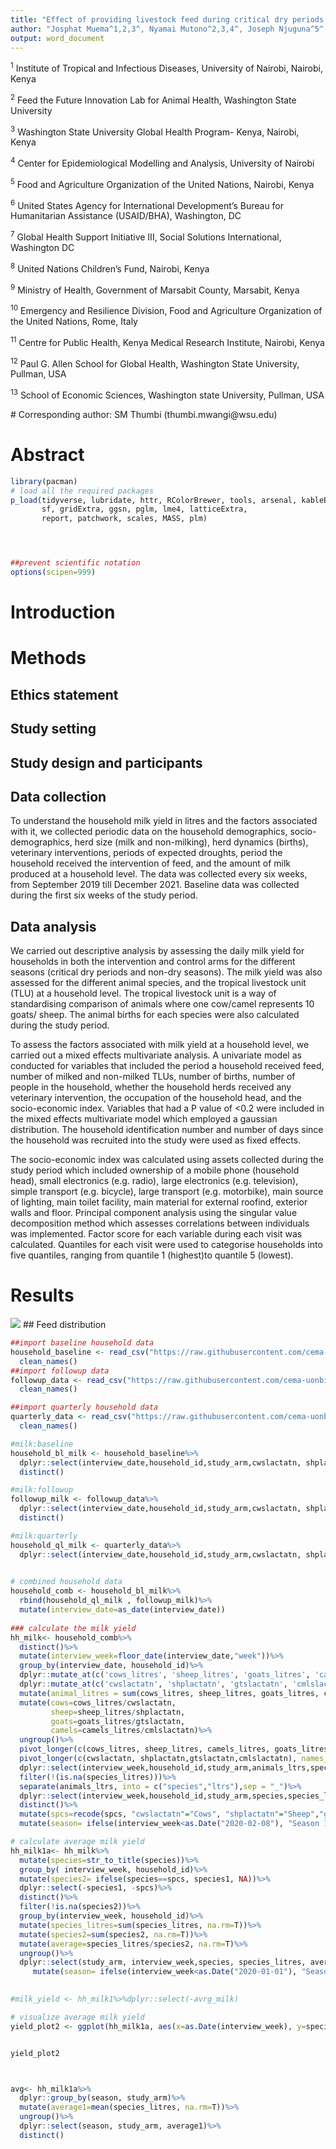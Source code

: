 ```yaml
---
title: "Effect of providing livestock feed during critical dry periods on the household milk yield among pastoralist communities in northern Kenya"
author: "Josphat Muema^1,2,3^, Nyamai Mutono^2,3,4^, Joseph Njuguna^5^, Christine Jost^6,7^, Erin Boyd^6^, Daniel Tewoldeberhan^8^, Immaculate Mutua^9^, George Gacharamu^8^, Francis Wambua^8^, Emmanuella Olesambu^10^, Abdal Monium Osman^10^, Darana Souza^10^, Irene Kimani^5^, Julius Oyugi^1,2^, Zipporah Bukania^2,11^, Anita makori^3,4^, Guy H. Palmer^1,3,12^, Jonathan Yoder ^2,13^, SM Thumbi ^1,2,4,12#^"
output: word_document
---
```




^1^ Institute of Tropical and Infectious Diseases, University of Nairobi, Nairobi, Kenya

^2^ Feed the Future Innovation Lab for Animal Health, Washington State University

^3^ Washington State University Global Health Program- Kenya, Nairobi, Kenya

^4^ Center for Epidemiological Modelling and Analysis, University of Nairobi

^5^ Food and Agriculture Organization of the United Nations, Nairobi, Kenya

^6^ United States Agency for International Development’s Bureau for Humanitarian Assistance (USAID/BHA), Washington, DC

^7^ Global Health Support Initiative III, Social Solutions International, Washington DC

^8^ United Nations Children’s Fund, Nairobi, Kenya

^9^ Ministry of Health, Government of Marsabit County, Marsabit, Kenya

^10^ Emergency and Resilience Division, Food and Agriculture Organization of the United Nations, Rome, Italy

^11^ Centre for Public Health, Kenya Medical Research Institute, Nairobi, Kenya

^12^ Paul G. Allen School for Global Health, Washington State University, Pullman, USA

^13^ School of Economic Sciences, Washington state University, Pullman, USA

\# Corresponding author: SM Thumbi (thumbi.mwangi@wsu.edu)

# Abstract


```r
library(pacman)
# load all the required packages
p_load(tidyverse, lubridate, httr, RColorBrewer, tools, arsenal, kableExtra, reshape2, janitor, 
       sf, gridExtra, ggsn, pglm, lme4, latticeExtra,
       report, patchwork, scales, MASS, plm)




##prevent scientific notation
options(scipen=999)
```

# Introduction

# Methods

## Ethics statement

## Study setting

## Study design and participants

## Data collection

To understand the household milk yield in litres and the factors associated with it, we collected periodic data on the household demographics, socio-demographics, herd size (milk and non-milking), herd dynamics (births), veterinary interventions, periods of expected droughts, period the household received the intervention of feed, and the amount of milk produced at a household level. The data was collected every six weeks, from September 2019 till December 2021. Baseline data was collected during the first six weeks of the study period. 

## Data analysis

We carried out descriptive analysis by assessing the daily milk yield for households in both the intervention and control arms for the different seasons (critical dry periods and non-dry seasons). The milk yield was also assessed for the different animal species, and the tropical livestock unit (TLU) at a household level. The tropical livestock unit is a way of standardising comparison of animals where one cow/camel represents 10 goats/ sheep. The animal births for each species were also calculated during the study period.

To assess the factors associated with milk yield at  a household level, we carried out a mixed effects multivariate analysis. A univariate model as conducted for variables that included the period a household received feed, number of milked and non-milked TLUs, number of births, number of people in the household, whether the household herds received any veterinary intervention, the occupation of the household head, and the socio-economic index. Variables that had a P value of <0.2 were included in the mixed effects multivariate model which employed a gaussian distribution. The household identification number and number of days since the household was recruited into the study were used as fixed effects.

The socio-economic index was calculated using assets collected during the study period which included ownership of a mobile phone (household head), small electronics (e.g. radio), large electronics (e.g. television), simple transport (e.g. bicycle), large transport (e.g. motorbike), main source of lighting, main toilet facility, main material for external roofind, exterior walls and floor. Principal component analysis using the singular value decomposition method which assesses correlations between individuals was implemented. Factor score for each variable during each visit was calculated. Quantiles for each visit were used to categorise households into five quantiles, ranging from quantile 1 (highest)to quantile 5 (lowest).  

# Results


![](schematic_diagram_L4H.png)
##  Feed distribution

```r
##import baseline household data
household_baseline <- read_csv("https://raw.githubusercontent.com/cema-uonbi/L4H/main/data/L4H%20cleaned%20baseline%20data.csv?token=GHSAT0AAAAAACADMQ2NW7HA52MI2ZKAJNACZAUAAPQ")%>%
  clean_names()
##import followup data
followup_data <- read_csv("https://raw.githubusercontent.com/cema-uonbi/L4H/main/data/L4H%20cleaned%20followup%20data.csv?token=GHSAT0AAAAAACADMQ2NCYAJJATRP2HWCAAOZAUACJA") %>%
  clean_names()

##import quarterly household data
quarterly_data <- read_csv("https://raw.githubusercontent.com/cema-uonbi/L4H/main/data/L4H%20cleaned%20quarterly%20data.csv?token=GHSAT0AAAAAACADMQ2M4INWJAU6PWTQRWIIZAUABRQ")%>%
  clean_names()

```



```r

#milk:baseline
household_bl_milk <- household_baseline%>%
  dplyr::select(interview_date,household_id,study_arm,cwslactatn, shplactatn,gtslactatn,cmlslactatn, cows_litres,sheep_litres,goats_litres,camels_litres, dtefdprvdd)%>%
  distinct()

#milk:followup
followup_milk <- followup_data%>%
  dplyr::select(interview_date,household_id,study_arm,cwslactatn, shplactatn,gtslactatn,cmlslactatn,cows_litres,sheep_litres,goats_litres,camels_litres, dtefdprvdd)%>%
  distinct()

#milk:quarterly
household_ql_milk <- quarterly_data%>%
  dplyr::select(interview_date,household_id,study_arm,cwslactatn, shplactatn,gtslactatn,cmlslactatn,cows_litres,sheep_litres,goats_litres,camels_litres,dtefdprvdd)
  

# combined household data
household_comb <- household_bl_milk%>%
  rbind(household_ql_milk , followup_milk)%>%
  mutate(interview_date=as_date(interview_date))
  
### calculate the milk yield
hh_milk<- household_comb%>%
  distinct()%>%
  mutate(interview_week=floor_date(interview_date,"week"))%>%
  group_by(interview_date, household_id)%>%
  dplyr::mutate_at(c('cows_litres', 'sheep_litres', 'goats_litres', 'camels_litres'), as.numeric) %>%
  dplyr::mutate_at(c('cwslactatn', 'shplactatn', 'gtslactatn', 'cmlslactatn'), as.numeric) %>%
  mutate(animal_litres = sum(cows_litres, sheep_litres, goats_litres, camels_litres, na.rm=T)) %>%
  mutate(cows=cows_litres/cwslactatn,
         sheep=sheep_litres/shplactatn,
         goats=goats_litres/gtslactatn,
         camels=camels_litres/cmlslactatn)%>%
  ungroup()%>%
  pivot_longer(c(cows_litres, sheep_litres, camels_litres, goats_litres), names_to="animals_ltrs", values_to="species_litres")%>%
  pivot_longer(c(cwslactatn, shplactatn,gtslactatn,cmlslactatn), names_to="spcs", values_to="species1")%>%
  dplyr::select(interview_week,household_id,study_arm,animals_ltrs,species_litres, dtefdprvdd, spcs, species1)%>%
  filter(!(is.na(species_litres)))%>%
  separate(animals_ltrs, into = c("species","ltrs"),sep = "_")%>%
  dplyr::select(interview_week,household_id,study_arm,species,species_litres, dtefdprvdd, spcs, species1)%>%
  distinct()%>%
  mutate(spcs=recode(spcs, "cwslactatn"="Cows", "shplactatn"="Sheep","gtslactatn"="Goats","cmlslactatn"="Camels"))%>%
  mutate(season= ifelse(interview_week<as.Date("2020-02-08"), "Season 1", ifelse(interview_week>as.Date("2020-02-07") & interview_week<as.Date("2020-05-29"), "Season 2- (Dry)", ifelse(interview_week>as.Date("2020-05-28") & interview_week<as.Date("2020-08-19"), "Season 3", ifelse(interview_week>as.Date("2020-08-18") & interview_week<as.Date("2020-12-01"), "Season 4 (Dry)", ifelse(interview_week>as.Date("2020-11-29") & interview_week<as.Date("2021-01-13"), "Season 5", ifelse(interview_week>as.Date("2021-01-12") & interview_week<as.Date("2021-05-01"),"Season 6 (Dry)", ifelse(interview_week>as.Date("2021-04-30") & interview_week<as.Date("2021-08-30"), "Season 7", "Season 8-(Dry)"))))))))

# calculate average milk yield
hh_milk1a<- hh_milk%>%
  mutate(species=str_to_title(species))%>%
  group_by( interview_week, household_id)%>%
  mutate(species2= ifelse(species==spcs, species1, NA))%>%
  dplyr::select(-species1, -spcs)%>%
  distinct()%>%
  filter(!is.na(species2))%>%
  group_by(interview_week, household_id)%>%
  mutate(species_litres=sum(species_litres, na.rm=T))%>%
  mutate(species2=sum(species2, na.rm=T))%>%
  mutate(average=species_litres/species2, na.rm=T)%>%
  ungroup()%>%
  dplyr::select(study_arm, interview_week,species, species_litres, average)%>%
     mutate(season= ifelse(interview_week<as.Date("2020-01-01"), "Season 1", ifelse(interview_week>as.Date("2019-12-31") & interview_week<as.Date("2020-03-31"), "Season 2- (Dry)", ifelse(interview_week>as.Date("2020-03-30") & interview_week<as.Date("2020-07-01"), "Season 3", ifelse(interview_week>as.Date("2020-06-30") & interview_week<as.Date("2020-10-30"), "Season 4 (Dry)", ifelse(interview_week>as.Date("2020-10-29") & interview_week<as.Date("2021-01-01"), "Season 5", ifelse(interview_week>as.Date("2020-12-31") & interview_week<as.Date("2021-03-31"),"Season 6 (Dry)", ifelse(interview_week>as.Date("2021-03-30") & interview_week<as.Date("2021-07-01"), "Season 7", ifelse(interview_week>as.Date("2021-06-30") & interview_week<as.Date("2021-10-30"),"Season 8-(Dry)", "Season 9")))))))))

  
#milk_yield <- hh_milk1%>%dplyr::select(-avrg_milk)


```



```r
# visualize average milk yield
yield_plot2 <- ggplot(hh_milk1a, aes(x=as.Date(interview_week), y=species_litres, group=interaction(season, study_arm), color=study_arm))+geom_rect(aes(xmin=as.Date("2020-07-01"), xmax=as.Date("2020-10-30"), ymin=-Inf, ymax=Inf ), fill="grey80", color=NA)+geom_rect(aes(xmin=as.Date("2021-01-01"), xmax=as.Date("2021-03-31"), ymin=-Inf, ymax=Inf ),fill="grey80", color=NA)+geom_rect(aes(xmin=as.Date("2020-01-01"), xmax=as.Date("2020-03-31"), ymin=-Inf, ymax=Inf),fill="grey80", color=NA)+geom_rect(aes(xmin=as.Date("2021-07-01"), xmax=as.Date("2021-10-30"), ymin=-Inf, ymax=Inf ),fill="grey80", color=NA)+geom_boxplot()+theme_bw()+labs(x="Period", y="Household daily average milk yield (litres)", color="Treatment Group")+theme(text=element_text(size=16, face="bold"), legend.position = "bottom")+scale_x_date(breaks="2 months", date_labels = "%Y-%b")+scale_color_manual(values = c("#018571", "#80cdc1", "#a6611a"))+ylim(0, 5)


yield_plot2



avg<- hh_milk1a%>%
  dplyr::group_by(season, study_arm)%>%
  mutate(average1=mean(species_litres, na.rm=T))%>%
  ungroup()%>%
  dplyr::select(season, study_arm, average1)%>%
  distinct()
  
  


```

